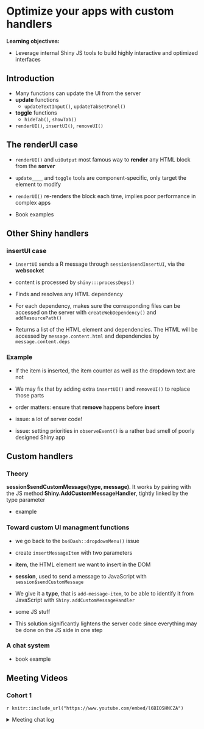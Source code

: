 # Optimize your apps with custom handlers

**Learning objectives:**

- Leverage internal Shiny JS tools to build highly interactive and optimized interfaces

## Introduction

- Many functions can update the UI from the server
- **update** functions
  - `updateTextInput()`, `updateTabSetPanel()`
- **toggle** functions
  - `hideTab()`, `showTab()`
- `renderUI()`, `insertUI()`, `removeUI()`

## The renderUI case

- `renderUI()` and `uiOutput` most famous way to **render** any HTML block from the **server**

- `update____` and `toggle` tools are component-specific, only target the element to modify

- `renderUI()` re-renders the block each time, implies poor performance in complex apps

- Book examples

## Other Shiny handlers

### insertUI case

- `insertUI` sends a R message through `session$sendInsertUI`, via the **websocket**

- content is processed by `shiny:::processDeps()`

- Finds and resolves any HTML dependency

- For each dependency, makes sure the corresponding files can be accessed on the server with `createWebDependency()` and `addResourcePath()`

- Returns a list of the HTML element and dependencies. The HTML will be accessed by `message.content.html` and dependencies by `message.content.deps`

### Example

- If the item is inserted, the item counter as well as the dropdown text are not

- We may fix that by adding extra `insertUI()` and `removeUI()` to replace those parts

- order matters: ensure that **remove** happens before **insert**

- issue: a lot of server code!

- issue: setting priorities in `observeEvent()` is a rather bad smell of poorly designed Shiny app

## Custom handlers

### Theory

**session$sendCustomMessage(type, message)**. It works by pairing with the JS method **Shiny.AddCustomMessageHandler**, tightly linked by the type parameter

- example

### Toward custom UI managment functions

- we go back to the `bs4Dash::dropdownMenu()` issue

- create `insertMessageItem` with two parameters
 - **item**, the HTML element we want to insert in the DOM
 - **session**, used to send a message to JavaScript with `session$sendCustomMessage`
- We give it a **type**, that is `add-message-item`, to be able to identify it from JavaScript with `Shiny.addCustomMessageHandler`
- some JS stuff
- This solution significantly lightens the server code since everything may be done on the JS side in one step

### A chat system
- book example

## Meeting Videos

### Cohort 1

`r knitr::include_url("https://www.youtube.com/embed/l6BIOSHNCZA")`

<details>
<summary> Meeting chat log </summary>

```
00:03:14	Oluwafemi Oyedele:	Hello, Good Evening All!!!
00:03:24	James Arthur Shaw:	Reacted to "Hello, Good Evening ..." with 👋
00:03:24	Russ Hyde:	Hi everyone
00:08:34	Russ Hyde:	start
00:19:38	Federica Gazzelloni:	What invalidateLater(4000) would do instead?
01:01:58	Oluwafemi Oyedele:	Thank you!!!
01:04:57	Trevin Flickinger:	Note the session$ns that actually makes sure this function can work within shiny modules
01:06:38	Trevin Flickinger:	stop
01:06:42	Russ Hyde:	bye
```
</details>
